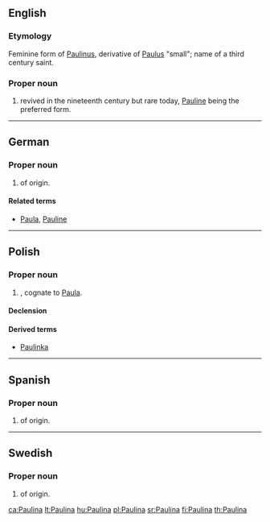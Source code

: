 ==English==

===Etymology===
Feminine form of {{etyl|la|en}} [[Paulinus]], derivative of [[Paulus]] "small"; name of a third century saint.

===Proper noun===
{{en-proper noun}}

# {{given name|female|from=Latin}} revived in the nineteenth century but rare today, [[Pauline]] being the preferred form.

{{anagrams:en/aailnpu}}
----

==German==

===Proper noun===
{{infl|de|proper noun}}

# {{given name|female|lang=de}} of {{etyl|la|de}} origin.

====Related terms====
* [[Paula]], [[Pauline]]
----
==Polish==

===Proper noun===
{{infl|pl|proper noun|g=f}}

# {{given name|female|lang=pl}}, cognate to [[Paula]].

====Declension====
{{pl-decl-noun-f|Pauli|n}}

====Derived terms====
*[[Paulinka]]

----

==Spanish==

===Proper noun===
{{infl|es|proper noun|g=f}}

# {{given name|female|lang=es}} of {{etyl|la|es}} origin.

----

==Swedish==

===Proper noun===
{{infl|sv|proper noun}}

# {{given name|female|lang=sv}} of {{etyl|la|sv}} origin.

[[ca:Paulina]]
[[lt:Paulina]]
[[hu:Paulina]]
[[pl:Paulina]]
[[sr:Paulina]]
[[fi:Paulina]]
[[th:Paulina]]